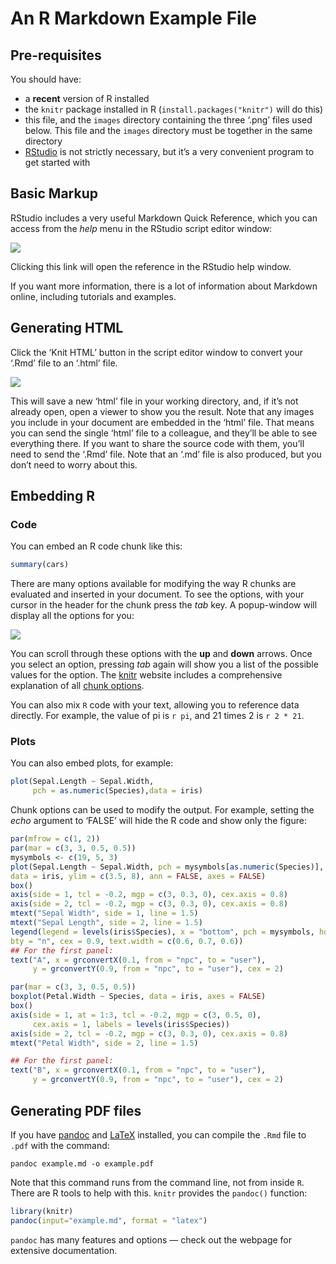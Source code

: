 An R Markdown Example File
==========================

Pre-requisites
---

You should have:

* a __recent__ version of R installed
* the `knitr` package installed in R (`install.packages("knitr")` will do this)
* this file, and the `images` directory containing the three '.png' files used below. This file and the `images` directory must be together in the same directory
* [RStudio](http://www.rstudio.com) is not strictly necessary, but it's a very convenient program to get started with

Basic Markup
---

RStudio includes a very useful Markdown Quick Reference, which you can access from the *help* menu in the RStudio script editor window:

![](images/markdown-reference.png)

Clicking this link will open the reference in the RStudio help window. 

If you want more information, there is a lot of information about Markdown online, including tutorials and examples.

Generating HTML
---

Click the 'Knit HTML' button in the script editor window to convert your '.Rmd' file to an '.html' file.

![](images/knit-to-html.png)

This will save a new 'html' file in your working directory, and, if it's not already open, open a viewer to show you the result. Note that any images you include in your document are embedded in the 'html' file. That means you can send the single 'html' file to a colleague, and they'll be able to see everything there. If you want to share the source code with them, you'll need to send the '.Rmd' file. Note that an '.md' file is also produced, but you don't need to worry about this.


Embedding R
--

### Code

You can embed an R code chunk like this:

```r
summary(cars)
```

There are many options available for modifying the way R chunks are evaluated and inserted in your document. To see the options, with your cursor in the header for the chunk press the _tab_ key. A popup-window will display all the options for you:

![](images/chunk-options.png)

You can scroll through these options with the **up** and __down__ arrows. Once you select an option, pressing _tab_ again will show you a list of the possible values for the option. The [knitr](http://yihui.name/knitr/) website includes a comprehensive explanation of all [chunk options](http://yihui.name/knitr/options).

You can also mix `R` code with your text, allowing you to reference data directly. For example, the value of pi is `r pi`, and 21 times 2 is `r 2 * 21`.

### Plots
You can also embed plots, for example:

```r
plot(Sepal.Length ~ Sepal.Width, 
     pch = as.numeric(Species),data = iris)
```

Chunk options can be used to modify the output. For example, setting the _echo_ argument to 'FALSE' will hide the R code and show only the figure:


```r

par(mfrow = c(1, 2))
par(mar = c(3, 3, 0.5, 0.5))
mysymbols <- c(19, 5, 3)
plot(Sepal.Length ~ Sepal.Width, pch = mysymbols[as.numeric(Species)],
data = iris, ylim = c(3.5, 8), ann = FALSE, axes = FALSE)
box()
axis(side = 1, tcl = -0.2, mgp = c(3, 0.3, 0), cex.axis = 0.8)
axis(side = 2, tcl = -0.2, mgp = c(3, 0.3, 0), cex.axis = 0.8)
mtext("Sepal Width", side = 1, line = 1.5)
mtext("Sepal Length", side = 2, line = 1.5)
legend(legend = levels(iris$Species), x = "bottom", pch = mysymbols, horiz = TRUE,
bty = "n", cex = 0.9, text.width = c(0.6, 0.7, 0.6))
## For the first panel:
text("A", x = grconvertX(0.1, from = "npc", to = "user"), 
     y = grconvertY(0.9, from = "npc", to = "user"), cex = 2)

par(mar = c(3, 3, 0.5, 0.5))
boxplot(Petal.Width ~ Species, data = iris, axes = FALSE)
box()
axis(side = 1, at = 1:3, tcl = -0.2, mgp = c(3, 0.5, 0), 
     cex.axis = 1, labels = levels(iris$Species))
axis(side = 2, tcl = -0.2, mgp = c(3, 0.3, 0), cex.axis = 0.8)
mtext("Petal Width", side = 2, line = 1.5)

## For the first panel:
text("B", x = grconvertX(0.1, from = "npc", to = "user"), 
     y = grconvertY(0.9, from = "npc", to = "user"), cex = 2)
``` 

Generating PDF files
---

If you have [pandoc](http://johnmacfarlane.net/pandoc/)  and [LaTeX](http://www.latex-project.org/) installed, you can compile the `.Rmd` file to `.pdf` with the command:

```
pandoc example.md -o example.pdf
```

Note that this command runs from the command line, not from inside `R`. There are R tools to help with this. `knitr` provides the `pandoc()` function:

```r
library(knitr)
pandoc(input="example.md", format = "latex")
```

`pandoc` has many features and options --- check out the webpage for extensive documentation. 
